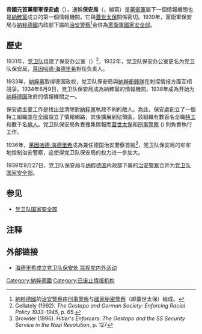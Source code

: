 {{noteTA
|G1=Military
|G2=地名
|1=zh-cn:黨衛軍保安局; zh-sg:黨衛軍m保安局; zh-hk:黨衛軍保安局; zh-mo:黨衛軍保安局; zh-tw:黨衛軍保安處;
|2=zh-cn:黨衛軍m; zh-sg:黨衛軍; zh-hk:黨衛軍; zh-mo:黨衛軍; zh-tw:黨衛軍;
|3=zh-cn:保安局; zh-sg:保安局; zh-hk:保安局; zh-mo:保安局; zh-tw:保安處;
}}
{{Infobox Government agency
|agency_name   = 黨衛軍保安局
|nativename    =  Sicherheitsdienst
|nativename_a  =
|nativename_r  =
|logo          =
|logo_width    = 
|logo_caption  = 
|seal          = SDInsig.png
|seal_width    = 100px
|seal_caption  = 黨衛軍保安局徽章
|picture       = Bundesarchiv Bild 101I-380-0069-37, Polen, Verhaftung von Juden, SD-Männer.jpg
|picture_width =250px
|picture_caption = 在波蘭的黨衛軍保安局成员
|formed        = 1932
|preceding1    = ''Ic-Dienst'' 1931年
|preceding2    =
|dissolved     = 1939年9月27日
|superseding   =[[黨衛軍國家安全部|黨衛軍國家安全部]]
|jurisdiction  = {{flag|Nazi Germany}}<br />[[納粹德國佔領下的歐洲地區|納粹德國佔領下的歐洲地區]]
|headquarters  = {{flagicon|Germany|Nazi}} [[納粹德國|納粹德國]][[柏林|柏林]][[普林茨_-_阿爾布雷希特大街|普林茨 - 阿爾布雷希特大街]]
|latd=52  |latm=30  |lats=26  |latNS=N
|longd=13 |longm= 22|longs=57 |longEW= E
|region_code   =
|employees     =
|budget        =
|minister1_name  = 
|minister1_pfo   = 
|minister2_name  =
|minister2_pfo   =
|chief1_name     = [[萊因哈德·海德里希|萊因哈德·海德里希]]
|chief1_position = 
|chief2_name     = '
|chief2_position =
|chief3_name     = 
|chief3_position = 
|agency_type   = 
|parent_agency = 
|child1_agency =
|child2_agency =
|child3_agency =
|website       =
|footnotes     =
}}
'''帝國元首黨衛軍保安處'''（{{lang-de|'''Sicherheitsdienst des Reichsführers-SS'''}}），通稱'''保安局'''（{{lang-de|Sicherheitsdienst}}，縮寫{{lang|de|SD}}）是[[黨衛軍|黨衛軍]]屬下一個情報機關也是[[納粹黨|納粹黨]]成立的第一個情報機關，它與[[蓋世太保|蓋世太保]]關係密切。1939年，黨衛軍保安局与[[納粹德國|納粹德國]]内政部下屬的[[治安警察_(納粹德國)|治安警察]]<ref>[[納粹德國|納粹德國]]的[[治安警察_(納粹德國)|治安警察]]由[[刑事警察|刑事警察]]与[[蓋世太保|國家秘密警察]]（即蓋世太保）組成。</ref>合併為[[黨衛軍國家安全部|黨衛軍國家安全部]]。

== 歷史 ==
1931年，[[党卫队|党卫队]]组建了保安办公室（{{lang-de|Ic-Dienst}}）<ref>Gellately (1992). ''The Gestapo and German Society: Enforcing Racial Policy 1933-1945'', p. 65.</ref>，1932年，党卫队保安办公室更名为党卫队保安局，[[萊因哈德·特裡斯坦·尤根·海德里希|萊因哈德·海德里希]]担任负责人{{sfn|Gerwarth|2011|pp=56, 57}}。

1933年，[[納粹黨|納粹黨]]取得德国政权，党卫队保安局與[[納粹衝鋒隊|納粹衝鋒隊]]在刺探情报方面互相競爭。1934年6月9日，党卫队保安局成為納粹黨的情報機關，1938年成為开始为[[纳粹德国|纳粹德国]]政府的情報機關之一。

保安處主要工作是找出並清除對[[納粹黨|納粹黨]]執政不利的敵人。為此，保安處創立了一個特工組織並在全國設立了情報網路，其後擴展到佔領區。該組織有數百名全職[[特工|特工]]和數千名[[線人|線人]]。党卫队保安局負責搜集情報而[[蓋世太保|蓋世太保]]和[[刑事警察|刑事警察]] ({{lang-de|Kriminalpolizei}}) 則負責執行工作。

1936年，[[莱因哈德·海德里希|莱因哈德·海德里希]]成為兼任德国治安警察首脑<ref>Browder (1996). ''Hitler's Enforcers: The Gestapo and the SS Security Service in the Nazi Revolution'', p. 127</ref>，党卫队保安局的牢牢地控制治安警察，这使得党卫队保安局的权力进一步加大。

1939年9月27日，党卫队保安局与[[纳粹德国|纳粹德国]]内政部下属的[[治安警察_(纳粹德国)|治安警察]]合并为[[党卫队国家安全部|党卫队国家安全部]]。

==参见==
*[[党卫队国家安全部|党卫队国家安全部]]

==注释==
{{Reflist|2}}

== 外部链接 ==
*{{en}}[http://v.ifeng.com/mil/annals/201501/01e62694-d046-4e28-aecb-c24a115f18c0.shtml 海德里希成立党卫队保安处 监视党内外活动]
{{SS organizations}}
{{Authority control}}
[[Category:納粹德國|Category:納粹德國]]
[[Category:已废止情报机构|Category:已废止情报机构]]